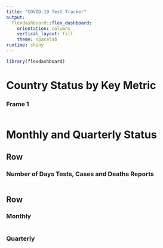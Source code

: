 ```yaml
---
title: "COVID-19 Test Tracker"
output: 
  flexdashboard::flex_dashboard:
    orientation: columns
    vertical_layout: fill
    theme: spacelab
runtime: shiny
---
```


```r
library(flexdashboard)
```

Country Status by Key Metric
=========================================

### Frame 1 {data-commentary-width=400}

```r

```

Monthly and Quarterly Status {data-orientation=columns}
=========================================

Row {data-height=650}
-----------------------------------------

### Number of Days Tests, Cases and Deaths Reports

```r

```

Row {data-height=350}
-----------------------------------------

### Monthly

```r

```

### Quarterly

```r

```



